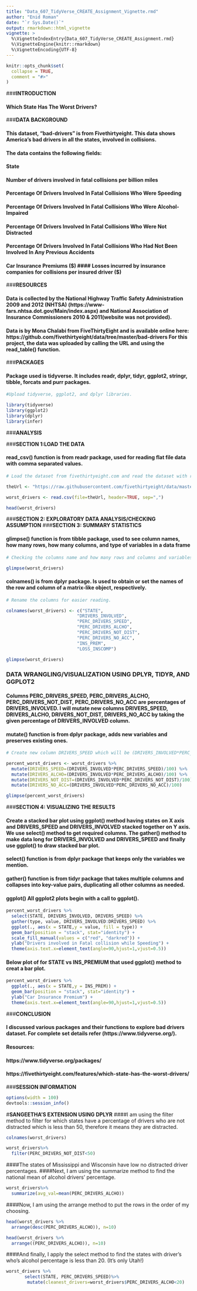 ---
title: "Data_607_TidyVerse_CREATE_Assignment_Vignette.rmd"
author: "Enid Roman"
date: "`r Sys.Date()`"
output: rmarkdown::html_vignette
vignette: >
  %\VignetteIndexEntry{Data_607_TidyVerse_CREATE_Assignment.rmd}
  %\VignetteEngine{knitr::rmarkdown}
  %\VignetteEncoding{UTF-8}
---

```{r setup, include = FALSE}
knitr::opts_chunk$set(
  collapse = TRUE,
  comment = "#>"
)
```

###**INTRODUCTION**

#### Which State Has The Worst Drivers?

###**DATA BACKGROUND**

#### This dataset, "bad-drivers" is from Fivethirtyeight. This data shows America’s bad drivers in all the states, involved in collisions. 

#### The data contains the following fields:

#### State
#### Number of drivers involved in fatal collisions per billion miles
#### Percentage Of Drivers Involved In Fatal Collisions Who Were Speeding
#### Percentage Of Drivers Involved In Fatal Collisions Who Were Alcohol-Impaired
#### Percentage Of Drivers Involved In Fatal Collisions Who Were Not Distracted
#### Percentage Of Drivers Involved In Fatal Collisions Who Had Not Been Involved In Any Previous Accidents
#### Car Insurance Premiums ($)
#### Losses incurred by insurance companies for collisions per insured driver ($)

###**RESOURCES**

#### Data is collected by the National Highway Traffic Safety Administration 2009 and 2012 (NHTSA) (https://www-fars.nhtsa.dot.gov/Main/index.aspx) and National Association of Insurance Commissioners 2010 & 2011(website was not provided).

#### Data is by Mona Chalabi from FiveThirtyEight and is available online here: https://github.com/fivethirtyeight/data/tree/master/bad-drivers For this project, the data was uploaded by calling the URL and using the read_table() function.

###**PACKAGES**

#### Package used is tidyverse. It includes readr, dplyr, tidyr, ggplot2, stringr, tibble, forcats and purr packages.

```{r}
#Upload tidyverse, ggplot2, and dplyr libraries.

library(tidyverse)
library(ggplot2)
library(dplyr)
library(infer)
```

###**ANALYSIS**

###**SECTION 1:LOAD THE DATA**

#### read_csv() function is from readr package, used for reading flat file data with comma separated values.

```{r}
# Load the dataset from fivethirtyeight.com and read the dataset with read.csv.

theUrl <- "https://raw.githubusercontent.com/fivethirtyeight/data/master/bad-drivers/bad-drivers.csv"

worst_drivers <- read.csv(file=theUrl, header=TRUE, sep=",")

head(worst_drivers)
```

###**SECTION 2: EXPLORATORY DATA ANALYSIS/CHECKING ASSUMPTION**
###**SECTION 3: SUMMARY STATISTICS**

#### glimpse() function is from tibble package, used to see column names, how many rows, how many columns, and type of variables in a data frame

```{r}
# Checking the columns name and how many rows and columns and variables type in that particular column. 

glimpse(worst_drivers)
```

#### colnames() is from dplyr package. Is used to obtain or set the names of the row and column of a matrix-like object, respectively.

```{r}
# Rename the columns for easier reading.

colnames(worst_drivers) <- c("STATE", 
                           "DRIVERS_INVOLVED", 
                           "PERC_DRIVERS_SPEED", 
                           "PERC_DRIVERS_ALCHO", 
                           "PERC_DRIVERS_NOT_DIST", 
                           "PERC_DRIVERS_NO_ACC", 
                           "INS_PREM", 
                           "LOSS_INSCOMP")

glimpse(worst_drivers)
```

### **DATA WRANGLING/VISUALIZATION USING DPLYR, TIDYR, AND GGPLOT2** 

#### Columns PERC_DRIVERS_SPEED, PERC_DRIVERS_ALCHO, PERC_DRIVERS_NOT_DIST, PERC_DRIVERS_NO_ACC are percentages of DRIVERS_INVOLVED. I will mutate new columns DRIVERS_SPEED, DRIVERS_ALCHO, DRIVERS_NOT_DIST, DRIVERS_NO_ACC by taking the given percentage of DRIVERS_INVOLVED column.

#### mutate() function is from dplyr package, adds new variables and preserves existing ones.

```{r}
# Create new column DRIVERS_SPEED which will be (DRIVERS_INVOLVED*PERC_DRIVERS_SPEED)/100

percent_worst_drivers <- worst_drivers %>% 
  mutate(DRIVERS_SPEED=(DRIVERS_INVOLVED*PERC_DRIVERS_SPEED)/100) %>% 
  mutate(DRIVERS_ALCHO=(DRIVERS_INVOLVED*PERC_DRIVERS_ALCHO)/100) %>% 
  mutate(DRIVERS_NOT_DIST=(DRIVERS_INVOLVED*PERC_DRIVERS_NOT_DIST)/100) %>% 
  mutate(DRIVERS_NO_ACC=(DRIVERS_INVOLVED*PERC_DRIVERS_NO_ACC)/100)

glimpse(percent_worst_drivers)
```

###**SECTION 4: VISUALIZING THE RESULTS**

#### Create a stacked bar plot using ggplot() method having states on X axis and DRIVERS_SPEED and DRIVERS_INVOLVED stacked together on Y axis. We use select() method to get required columns. The gather() method to make data long for DRIVERS_INVOLVED and DRIVERS_SPEED and finally use ggplot() to draw stacked bar plot.

#### select() function is from dplyr package that keeps only the variables we mention.
#### gather() function is from tidyr package that takes multiple columns and collapses into key-value pairs, duplicating all other columns as needed.
#### ggplot() All ggplot2 plots begin with a call to ggplot().

```{r}
percent_worst_drivers %>% 
  select(STATE, DRIVERS_INVOLVED, DRIVERS_SPEED) %>% 
  gather(type, value, DRIVERS_INVOLVED:DRIVERS_SPEED) %>% 
  ggplot(., aes(x = STATE,y = value, fill = type)) + 
  geom_bar(position = "stack", stat="identity") + 
  scale_fill_manual(values = c("red", "darkred")) + 
  ylab("Drivers involved in Fatal collision while Speeding") + 
  theme(axis.text.x=element_text(angle=90,hjust=1,vjust=0.5))
```

#### Below plot of for STATE vs INS_PREMIUM that used ggplot() method to creat a bar plot.

```{r}
percent_worst_drivers %>% 
  ggplot(., aes(x = STATE,y = INS_PREM)) + 
  geom_bar(position = "stack", stat="identity") + 
  ylab("Car Insurance Premium") + 
  theme(axis.text.x=element_text(angle=90,hjust=1,vjust=0.5))

```

###**CONCLUSION**

#### I discussed various packages and their functions to explore bad drivers dataset. For complete set details refer (https://www.tidyverse.org/).

#### **Resources**:

#### https://www.tidyverse.org/packages/
#### https://fivethirtyeight.com/features/which-state-has-the-worst-drivers/

###**SESSION INFORMATION**

```{r}
options(width = 100)
devtools::session_info()
```
#**SANGEETHA'S EXTENSION USING DPLYR**
####I am using the filter method to filter for which states have a percentage of drivers who are not distracted which is less than 50, therefore it means they are distracted. 
```{r}
colnames(worst_drivers)

worst_drivers%>%
  filter(PERC_DRIVERS_NOT_DIST<50)
```
####The states of Mississippi and Wisconsin have low no distracted driver percentages. 
####Next, I am using the summarize method to find the national mean of alcohol drivers' percentage. 

```{r}
worst_drivers%>%
  summarize(avg_val=mean(PERC_DRIVERS_ALCHO))
```
####Now, I am using the arrange method to put the rows in the order of my choosing.
```{r}
head(worst_drivers %>%
  arrange(desc(PERC_DRIVERS_ALCHO)), n=10)

head(worst_drivers %>%
  arrange((PERC_DRIVERS_ALCHO)), n=10)
```
####And finally, I apply the select method to find the states with driver's who's alcohol percentage is less than 20. (It's only Utah!)
```{r}
worst_drivers %>%
       select(STATE, PERC_DRIVERS_SPEED)%>%  
        mutate(cleanest_drivers=worst_drivers$PERC_DRIVERS_ALCHO<20)
```
